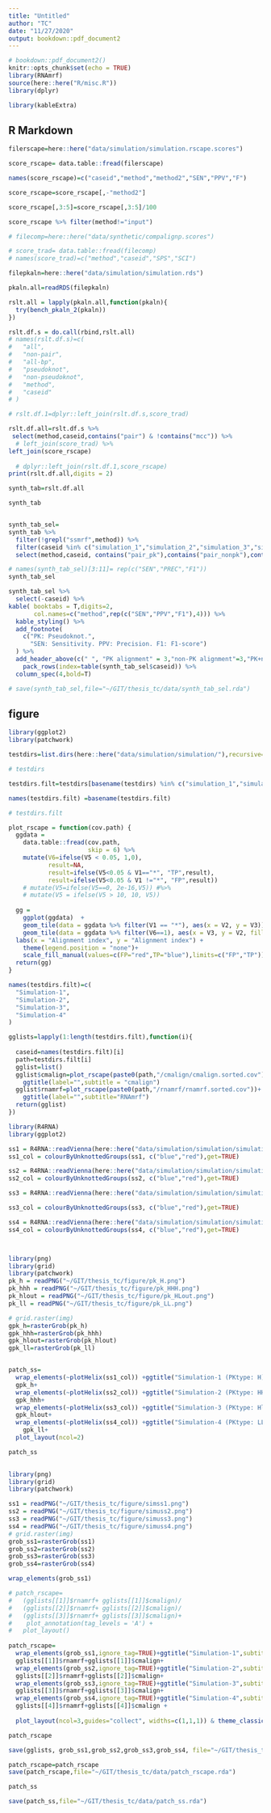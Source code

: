 ```yaml
---
title: "Untitled"
author: "TC"
date: "11/27/2020"
output: bookdown::pdf_document2
---
```


```r
# bookdown::pdf_document2()
knitr::opts_chunk$set(echo = TRUE)
library(RNAmrf)
source(here::here("R/misc.R"))
library(dplyr)

library(kableExtra)
```

## R Markdown

```r
filerscape=here::here("data/simulation/simulation.rscape.scores")

score_rscape= data.table::fread(filerscape)

names(score_rscape)=c("caseid","method","method2","SEN","PPV","F")

score_rscape=score_rscape[,-"method2"]

score_rscape[,3:5]=score_rscape[,3:5]/100

score_rscape %>% filter(method!="input")
```

```r
# filecomp=here::here("data/synthetic/compalignp.scores")

# score_trad= data.table::fread(filecomp)
# names(score_trad)=c("method","caseid","SPS","SCI")
```


```r
filepkaln=here::here("data/simulation/simulation.rds")

pkaln.all=readRDS(filepkaln)

rslt.all = lapply(pkaln.all,function(pkaln){
  try(bench_pkaln_2(pkaln))
})

rslt.df.s = do.call(rbind,rslt.all)
# names(rslt.df.s)=c(
#   "all",
#   "non-pair",
#   "all-bp",
#   "pseudoknot",
#   "non-pseudoknot",
#   "method",
#   "caseid"
# )

# rslt.df.1=dplyr::left_join(rslt.df.s,score_trad)

rslt.df.all=rslt.df.s %>% 
 select(method,caseid,contains("pair") & !contains("mcc")) %>% 
  # left_join(score_trad) %>% 
left_join(score_rscape)
  
  # dplyr::left_join(rslt.df.1,score_rscape)
print(rslt.df.all,digits = 2)
```

```r
synth_tab=rslt.df.all

synth_tab
```


```r

```

```r
synth_tab_sel=
synth_tab %>% 
  filter(!grepl("ssmrf",method)) %>% 
  filter(caseid %in% c("simulation_1","simulation_2","simulation_3","simulation_4")) %>% 
  select(method,caseid, contains("pair_pk"),contains("pair_nonpk"),contains("pair_all"),SEN,PPV,`F`)

# names(synth_tab_sel)[3:11]= rep(c("SEN","PREC","F1"))
synth_tab_sel

```


```r
synth_tab_sel %>% 
  select(-caseid) %>% 
kable( booktabs = T,digits=2,
       col.names=c("method",rep(c("SEN","PPV","F1"),4))) %>%
  kable_styling() %>%
  add_footnote(
    c("PK: Pseudoknot.",
      "SEN: Sensitivity. PPV: Precision. F1: F1-score")
  ) %>% 
  add_header_above(c(" ", "PK alignment" = 3,"non-PK alignment"=3,"PK+non-PK"=3,"Contact Prediction"=3)) %>%
    pack_rows(index=table(synth_tab_sel$caseid)) %>% 
  column_spec(4,bold=T)
```



```r
# save(synth_tab_sel,file="~/GIT/thesis_tc/data/synth_tab_sel.rda")
```




## figure

```r
library(ggplot2)
library(patchwork)
```

```r


testdirs=list.dirs(here::here("data/simulation/simulation/"),recursive=FALSE)

# testdirs

testdirs.filt=testdirs[basename(testdirs) %in% c("simulation_1","simulation_2","simulation_3","simulation_4")]

names(testdirs.filt) =basename(testdirs.filt)

# testdirs.filt
```


```r
plot_rscape = function(cov.path) {
  ggdata =
    data.table::fread(cov.path,
                      skip = 6) %>%
    mutate(V6=ifelse(V5 < 0.05, 1,0),
           result=NA,
           result=ifelse(V5<0.05 & V1=="*", "TP",result),
           result=ifelse(V5<0.05 & V1 !="*", "FP",result))
    # mutate(V5=ifelse(V5==0, 2e-16,V5)) #%>% 
    # mutate(V5 = ifelse(V5 > 10, 10, V5))
  
  gg =
    ggplot(ggdata)  +
    geom_tile(data = ggdata %>% filter(V1 == "*"), aes(x = V2, y = V3)) + coord_fixed() +
    geom_tile(data = ggdata %>% filter(V6==1), aes(x = V3, y = V2, fill=result))+
  labs(x = "Alignment index", y = "Alignment index") +
    theme(legend.position = "none")+
    scale_fill_manual(values=c(FP="red",TP="blue"),limits=c("FP","TP"))
  return(gg)
}

names(testdirs.filt)=c(
  "Simulation-1",
  "Simulation-2",
  "Simulation-3",
  "Simulation-4"
)
```


```r
gglists=lapply(1:length(testdirs.filt),function(i){
  
  caseid=names(testdirs.filt)[i]
  path=testdirs.filt[i]
  gglist=list()
  gglist$cmalign=plot_rscape(paste0(path,"/cmalign/cmalign.sorted.cov"))+
    ggtitle(label="",subtitle = "cmalign")
  gglist$rnamrf=plot_rscape(paste0(path,"/rnamrf/rnamrf.sorted.cov"))+
    ggtitle(label="",subtitle="RNAmrf")
  return(gglist)
})


```

```r


library(R4RNA)
library(ggplot2)

ss1 = R4RNA::readVienna(here::here("data/simulation/simulation/simulation_1/seq1000_gaps.ss"))
ss1_col = colourByUnknottedGroups(ss1, c("blue","red"),get=TRUE)

ss2 = R4RNA::readVienna(here::here("data/simulation/simulation/simulation_2/seq1000_gaps.ss"))
ss2_col = colourByUnknottedGroups(ss2, c("blue","red"),get=TRUE)

ss3 = R4RNA::readVienna(here::here("data/simulation/simulation/simulation_3/seq1000_gaps.ss"))

ss3_col = colourByUnknottedGroups(ss3, c("blue","red"),get=TRUE)

ss4 = R4RNA::readVienna(here::here("data/simulation/simulation/simulation_4/seq1000_gaps.ss"))
ss4_col = colourByUnknottedGroups(ss4, c("blue","red"),get=TRUE)



library(png)
library(grid)
library(patchwork)
pk_h = readPNG("~/GIT/thesis_tc/figure/pk_H.png")
pk_hhh = readPNG("~/GIT/thesis_tc/figure/pk_HHH.png")
pk_hlout = readPNG("~/GIT/thesis_tc/figure/pk_HLout.png")
pk_ll = readPNG("~/GIT/thesis_tc/figure/pk_LL.png")

# grid.raster(img)
gpk_h=rasterGrob(pk_h)
gpk_hhh=rasterGrob(pk_hhh)
gpk_hlout=rasterGrob(pk_hlout)
gpk_ll=rasterGrob(pk_ll)


patch_ss=
  wrap_elements(~plotHelix(ss1_col)) +ggtitle("Simulation-1 (PKtype: H)")+
  gpk_h+
  wrap_elements(~plotHelix(ss2_col)) +ggtitle("Simulation-2 (PKtype: HHH)")+
  gpk_hhh+
  wrap_elements(~plotHelix(ss3_col)) +ggtitle("Simulation-3 (PKtype: Hlout)")+
  gpk_hlout+
  wrap_elements(~plotHelix(ss4_col)) +ggtitle("Simulation-4 (PKtype: LL)")+
    gpk_ll+
  plot_layout(ncol=2)

patch_ss
  
```



```r

library(png)
library(grid)
library(patchwork)

ss1 = readPNG("~/GIT/thesis_tc/figure/simss1.png")
ss2 = readPNG("~/GIT/thesis_tc/figure/simuss2.png")
ss3 = readPNG("~/GIT/thesis_tc/figure/simuss3.png")
ss4 = readPNG("~/GIT/thesis_tc/figure/simuss4.png")
# grid.raster(img)
grob_ss1=rasterGrob(ss1)
grob_ss2=rasterGrob(ss2)
grob_ss3=rasterGrob(ss3)
grob_ss4=rasterGrob(ss4)

wrap_elements(grob_ss1)
```

```r
# patch_rscape=
#   (gglists[[1]]$rnamrf+ gglists[[1]]$cmalign)/
#   (gglists[[2]]$rnamrf+ gglists[[2]]$cmalign)/
#   (gglists[[3]]$rnamrf+ gglists[[3]]$cmalign)+
#    plot_annotation(tag_levels = 'A') +
#   plot_layout()
  
patch_rscape=
  wrap_elements(grob_ss1,ignore_tag=TRUE)+ggtitle("Simulation-1",subtitle="H")+
  gglists[[1]]$rnamrf+gglists[[1]]$cmalign+
  wrap_elements(grob_ss2,ignore_tag=TRUE)+ggtitle("Simulation-2",subtitle="HHH")+
  gglists[[2]]$rnamrf+gglists[[2]]$cmalign+
  wrap_elements(grob_ss3,ignore_tag=TRUE)+ggtitle("Simulation-3",subtitle="HLout")+
  gglists[[3]]$rnamrf+gglists[[3]]$cmalign+
  wrap_elements(grob_ss4,ignore_tag=TRUE)+ggtitle("Simulation-4",subtitle="LL")+
  gglists[[4]]$rnamrf+gglists[[4]]$cmalign +
  
  plot_layout(ncol=3,guides="collect", widths=c(1,1,1)) & theme_classic() & theme(legend.position="bottom") 

patch_rscape
```

```r
save(gglists, grob_ss1,grob_ss2,grob_ss3,grob_ss4, file="~/GIT/thesis_tc/data/patch_rscape_data.rda" )
```


```r
patch_rscape=patch_rscape
save(patch_rscape,file="~/GIT/thesis_tc/data/patch_rscape.rda")
```

```r
patch_ss
```


```r
save(patch_ss,file="~/GIT/thesis_tc/data/patch_ss.rda")
```








